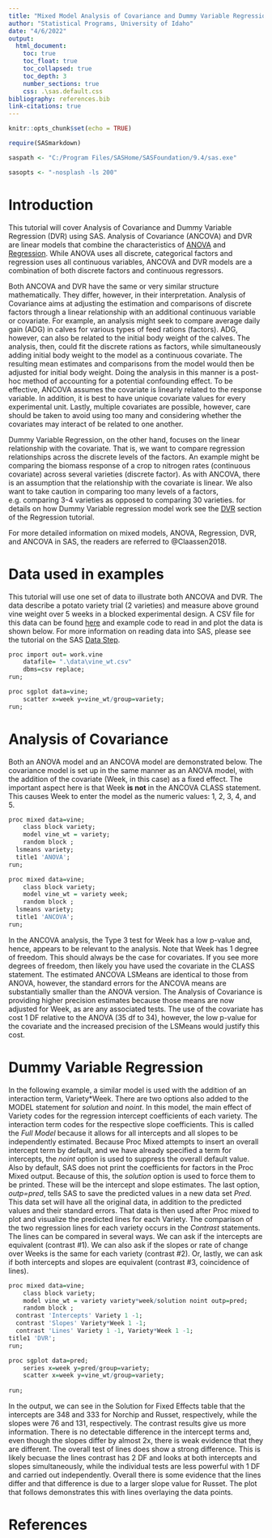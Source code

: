 ```yaml
---
title: "Mixed Model Analysis of Covariance and Dummy Variable Regression in SAS"
author: "Statistical Programs, University of Idaho"
date: "4/6/2022"
output: 
  html_document:
    toc: true
    toc_float: true
    toc_collapsed: true
    toc_depth: 3
    number_sections: true
    css: .\sas.default.css
bibliography: references.bib  
link-citations: true
---
```



```r
knitr::opts_chunk$set(echo = TRUE)
```

```r
require(SASmarkdown)

saspath <- "C:/Program Files/SASHome/SASFoundation/9.4/sas.exe"

sasopts <- "-nosplash -ls 200"
```

# Introduction

  This tutorial will cover Analysis of Covariance and Dummy Variable Regression (DVR) using SAS. Analysis of Covariance (ANCOVA) and DVR are linear models that combine the characteristics of [ANOVA](https://agstats.io/tutorials/sas-proc-mixed.html){target="_blank"} and [Regression](https://agstats.io/tutorials/sas-proc-reg.html){target="_blank"}. While ANOVA uses all discrete, categorical factors and regression uses all continuous variables, ANCOVA and DVR models are a combination of both discrete factors and continuous regressors. 
  
  Both ANCOVA and DVR have the same or very similar structure mathematically. They differ, however, in their interpretation. Analysis of Covariance aims at adjusting the estimation and comparisons of discrete factors through a linear relationship with an additional continuous variable or covariate. For example, an analysis might seek to compare average daily gain (ADG) in calves for various types of feed rations (factors). ADG, however, can also be related to the initial body weight of the calves. The analysis, then, could fit the discrete rations as factors, while simultaneously adding initial body weight to the model as a continuous covariate. The resulting mean estimates and comparisons from the model would then be adjusted for initial body weight. Doing the analysis in this manner is a post-hoc method of accounting for a potential confounding effect. To be effective, ANCOVA assumes the covariate is linearly related to the response variable. In addition, it is best to have unique covariate values for every experimental unit. Lastly, multiple covariates are possible, however, care should be taken to avoid using too many and considering whether the covariates may interact of be related to one another.
  
  Dummy Variable Regression, on the other hand, focuses on the linear relationship with the covariate. That is, we want to compare regression relationships across the discrete levels of the factors. An example might be comparing the biomass response of a crop to nitrogen rates (continuous covariate) across several varieties (discrete factor). As with ANCOVA, there is an assumption that the relationship with the covariate is linear. We also want to take caution in comparing too many levels of a factors, e.g. comparing 3-4 varieties as opposed to comparing 30 varieties. for details on how Dummy Variable regression model work see the [DVR](https://agstats.io/tutorials/sas-proc-reg.html){target="_blank"} section of the Regression tutorial.

  For more detailed information on mixed models, ANOVA, Regression, DVR, and ANCOVA in SAS, the readers are referred to @Claassen2018.


# Data used in examples
  
This tutorial will use one set of data to illustrate both ANCOVA and DVR. The data describe a potato variety trial (2 varieties) and measure above ground vine weight over 5 weeks in a blocked experimental design. A CSV file for this data can be found [here](./Data/vine_wt.csv) and example code to read in and plot the data is shown below. For more information on reading data into SAS, please see the tutorial on the SAS [Data Step](https://agstats.io/tutorials/){target="_blank"}.

```r

proc import out= work.vine
	datafile= ".\data\vine_wt.csv"
	dbms=csv replace;
run;

proc sgplot data=vine;
	scatter x=week y=vine_wt/group=variety;
run;
```

# Analysis of Covariance

Both an ANOVA model and an ANCOVA model are demonstrated below. The covariance model is set up in the same manner as an ANOVA model, with the addition of the covariate (Week, in this case) as a fixed effect. The important aspect here is that Week **is not** in the ANCOVA CLASS statement. This causes Week to enter the model as the numeric values: 1, 2, 3, 4, and 5. 

```r

proc mixed data=vine;
	class block variety;
	model vine_wt = variety;
	random block ;
  lsmeans variety;
  title1 'ANOVA';
run;

proc mixed data=vine;
	class block variety;
	model vine_wt = variety week;
	random block ;
  lsmeans variety;
  title1 'ANCOVA';
run;
```

  In the ANCOVA analysis, the Type 3 test for Week has a low p-value and, hence, appears to be relevant to the analysis. Note that Week has 1 degree of freedom. This should always be the case for covariates. If you see more degrees of freedom, then likely you have used the covariate in the CLASS statement. The estimated ANCOVA LSMeans are identical to those from ANOVA, however, the standard errors for the ANCOVA means are substantially smaller than the ANOVA version. The Analysis of Covariance is providing higher precision estimates because those means are now adjusted for Week, as are any associated tests. 
  The use of the covariate has cost 1 DF relative to the ANOVA (35 df to 34), however, the low p-value for the covariate and the increased precision of the LSMeans would justify this cost.
  
# Dummy Variable Regression
  
  In the following example, a similar model is used with the addition of an interaction term, Variety\*Week. There are two options also added to the MODEL statement for *solution* and *noint*. In this model, the main effect of Variety codes for the regression intercept coefficients of each variety. The interaction term codes for the respective slope coefficients. This is called the *Full Model* because it allows for all intercepts and all slopes to be independently estimated. Because Proc Mixed attempts to insert an overall intercept term by default, and we have already specified a term for intercepts, the *noint* option is used to suppress the overall default value. Also by default, SAS does not print the coefficients for factors in the Proc Mixed output. Because of this, the *solution* option is used to force them to be printed. These will be the intercept and slope estimates. The last option, *outp=pred*, tells SAS to save the predicted values in a new data set *Pred*. This data set will have all the original data, in addition to the predicted values and their standard errors. That data is then used after Proc mixed to plot and visualize the predicted lines for each Variety.
  The comparison of the two regression lines for each variety occurs in the *Contrast* statements. The lines can be compared in several ways. We can ask if the intercepts are equivalent (contrast #1). We can also ask if the slopes or rate of change over Weeks is the same for each variety (contrast #2). Or, lastly, we can ask if both intercepts and slopes are equivalent (contrast #3, coincidence of lines).
  
```r

proc mixed data=vine;
	class block variety;
	model vine_wt = variety variety*week/solution noint outp=pred;
	random block ;
  contrast 'Intercepts' Variety 1 -1;
  contrast 'Slopes' Variety*Week 1 -1;
  contrast 'Lines' Variety 1 -1, Variety*Week 1 -1;
title1 'DVR';
run;

proc sgplot data=pred;
	series x=week y=pred/group=variety;
	scatter x=week y=vine_wt/group=variety;
	
run;
```
  
In the output, we can see in the Solution for Fixed Effects table that the intercepts are 348 and 333 for Norchip and Russet, respectively, while the slopes were 76 and 131, respectively. The contrast results give us more information. There is no detectable difference in the intercept terms and, even though the slopes differ by almost 2x, there is weak evidence that they are different. The overall test of lines does show a strong difference. This is likely becuase the lines contrast has 2 DF and looks at both intercepts and slopes simultaneously, while the individual tests are less powerful with 1 DF and carried out independently. Overall there is some evidence that the lines differ and that difference is due to a larger slope value for Russet.
  The plot that follows demonstrates this with lines overlaying the data points.
  
# References  
  


 
  

